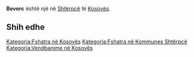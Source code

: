 {{Fshat në 
 | Emri                = Beverc
 | EmriAlt                = 
 | NAME_SHORT_FORM=      
 | NAME_GENERIC=      
 | NAME_SORT_NAME_RO=      BEVERC
 | FULL_NAME_RO = Beverc
 | FULL_NAME_ND_RO=Beverc
 | SORT_NAME_RG=BEVERC
 | FULL_NAME_RG=Beverc
 | FULL_NAME_ND_RG=Beverc
 | SRP_NAME_SHORT_FORM=      
 | SRP_NAME_GENERIC=      
 | SRP_NAME_SORT_NAME_RO=      
 | SRP_FULL_NAME_RO = 
 | SRP_FULL_NAME_ND_RO=
 | SRP_SORT_NAME_RG=
 | SRP_FULL_NAME_RG=
 | SRP_FULL_NAME_ND_RG=
 | Emri (Rasa dhanore) = 
 | Figura              = 
 | Shteti              = Kosovo
 | Komuna              = Shtërpcë
 | Kodi postar         = 
 | Sipërfaqja          = 

 | Popullsia           = 

 | Regj. i popullsisë  = 
 | Dend. e popullsisë  = 
 | Faqja zyrtare       = 
 <!--- Koordinatat ----> 
 | Gjerësia            = 42.245556
 | Gjatësia            = 21.024444
 | Lartësia            = 
}}
'''Beverc''' është një [[]] në [[Shtërpcë]] të [[Kosovës]].

<!-- == Gjeografia == -->
<!-- == Historia == -->
<!-- == Demografia == -->
== Shih edhe ==
{{Komuna Shtërpcë}}
{{Kosovo-Administrata-Cung}}

[[Kategoria:Fshatra në Kosovës]]
[[Kategoria:Fshatra në Kommunes Shtërpcë]]
[[Kategoria:Vendbanime në Kosovës]]
